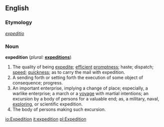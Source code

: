 ==English==

{{webster}}

===Etymology===
{{L.}} ''[[expeditio]]''

===Noun===
'''expedition'''  (''plural:'' '''[[expeditions]]''')
# The quality of being [[expedite]]; [[efficient]] [[prompt]]ness; haste; dispatch; [[speed]]; [[quick]]ness; as to carry the mail with expedition.
# A sending forth or setting forth the execution of some object of consequence; progress.
# An important enterprise, implying a change of place; especially, a warlike enterprise; a march or a [[voyage]] with martial intentions; an excursion by a body of persons for a valuable end; as, a military, naval, [[exploring]], or scientific expedition.
# The body of persons making such excursion.

[[io:Expedition]]
[[it:expedition]]
[[pl:Expedition]]